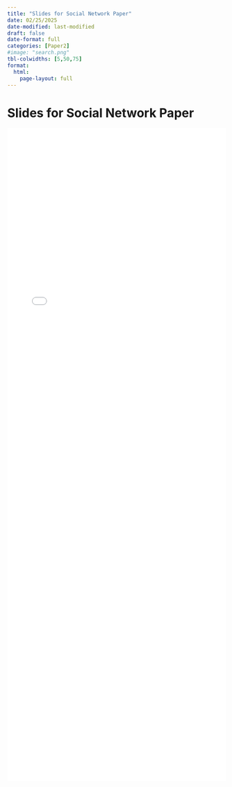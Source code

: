 ```yaml
---
title: "Slides for Social Network Paper"
date: 02/25/2025
date-modified: last-modified
draft: false
date-format: full
categories: [Paper2]
#image: "search.png"
tbl-colwidths: [5,50,75]
format: 
  html:
    page-layout: full
---
```


# Slides for Social Network Paper


<iframe src="pdfs/Social_Network_Paper_Slides.pdf" style="width:100%; height:1500px;" frameborder="0">

</iframe>

